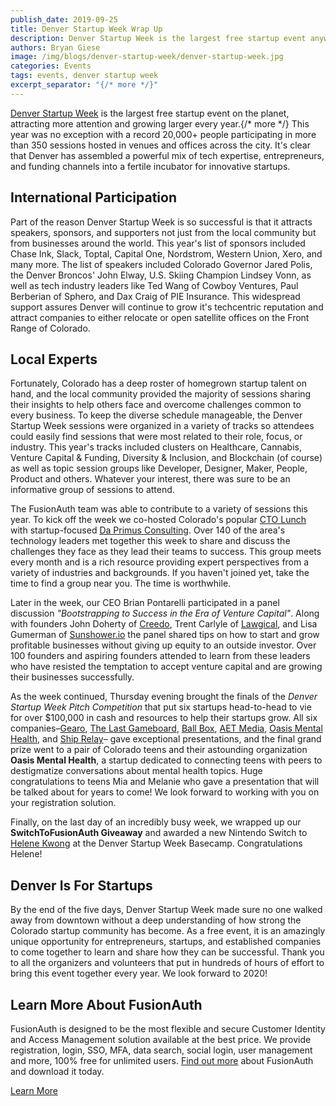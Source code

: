 ```yaml
---
publish_date: 2019-09-25 
title: Denver Startup Week Wrap Up
description: Denver Startup Week is the largest free startup event anywhere. Get details on the 2019 events.
authors: Bryan Giese
image: /img/blogs/denver-startup-week/denver-startup-week.jpg
categories: Events
tags: events, denver startup week
excerpt_separator: "{/* more */}"
---
```


[Denver Startup Week](https://www.denverstartupweek.com) is the largest free startup event on the planet, attracting more attention and growing larger every year.{/* more */} This year was no exception with a record 20,000+ people participating in more than 350 sessions hosted in venues and offices across the city. It's clear that Denver has assembled a powerful mix of tech expertise, entrepreneurs, and funding channels into a fertile incubator for innovative startups.  

## International Participation

Part of the reason Denver Startup Week is so successful is that it attracts speakers, sponsors, and supporters not just from the local community but from businesses around the world. This year's list of sponsors included Chase Ink, Slack, Toptal, Capital One, Nordstrom, Western Union, Xero, and many more. The list of speakers included Colorado Governor Jared Polis, the Denver Broncos' John Elway, U.S. Skiing Champion Lindsey Vonn, as well as tech industry leaders like Ted Wang of Cowboy Ventures, Paul Berberian of Sphero, and Dax Craig of PIE Insurance. This widespread support assures Denver will continue to grow it's techcentric reputation and attract companies to either relocate or open satellite offices on the Front Range of Colorado.

## Local Experts

Fortunately, Colorado has a deep roster of homegrown startup talent on hand, and the local community provided the majority of sessions sharing their insights to help others face and overcome challenges common to every business. To keep the diverse schedule manageable, the Denver Startup Week sessions were organized in a variety of tracks so attendees could easily find sessions that were most related to their role, focus, or industry. This year's tracks included clusters on Healthcare, Cannabis, Venture Capital & Funding, Diversity & Inclusion, and Blockchain (of course) as well as topic session groups like Developer, Designer, Maker, People, Product and others. Whatever your interest, there was sure to be an informative group of sessions to attend.

The FusionAuth team was able to contribute to a variety of sessions this year. To kick off the week we co-hosted Colorado's popular [CTO Lunch](https://ctolunches.com/) with startup-focused [Da Primus Consulting](https://www.daprimus.com/). Over 140 of the area's technology leaders met together this week to share and discuss the challenges they face as they lead their teams to success. This group meets every month and is a rich resource providing expert perspectives from a variety of industries and backgrounds. If you haven't joined yet, take the time to find a group near you. The time is worthwhile.

Later in the week, our CEO Brian Pontarelli participated in a panel discussion _"Bootstrapping to Success in the Era of Venture Capital"_. Along with founders John Doherty of [Creedo](https://www.getcredo.com/), Trent Carlyle of [Lawgical](https://lawgical.com), and Lisa Gumerman of [Sunshower.io](https://sunshower.io) the panel shared tips on how to start and grow profitable businesses without giving up equity to an outside investor. Over 100 founders and aspiring founders attended to learn from these leaders who have resisted the temptation to accept venture capital and are growing their businesses successfully.

As the week continued, Thursday evening brought the finals of the _Denver Startup Week Pitch Competition_ that put six startups head-to-head to vie for over $100,000 in cash and resources to help their startups grow. All six companies–[Gearo](https://outdoorgearo.com/), [The Last Gameboard](https://lastgameboard.com/), [Ball Box](https://getballbox.com/), [AET Media](https://www.linkedin.com/company/aetmedia/), [Oasis Mental Health](https://www.dcsdk12.org/about/our_district/news_archive/oasis_mental_health), and [Ship Relay](https://www.shiprelay.com/)– gave exceptional presentations, and the final grand prize went to a pair of Colorado teens and their astounding organization **Oasis Mental Health**, a startup dedicated to connecting teens with peers to destigmatize conversations about mental health topics. Huge congratulations to teens Mia and Melanie who gave a presentation that will be talked about for years to come! We look forward to working with you on your registration solution.

Finally, on the last day of an incredibly busy week, we wrapped up our **SwitchToFusionAuth Giveaway** and awarded a new Nintendo Switch to [Helene Kwong](https://twitter.com/FusionAuth/status/1176186199930621955?s=20) at the Denver Startup Week Basecamp. Congratulations Helene!

## Denver Is For Startups

By the end of the five days, Denver Startup Week made sure no one walked away from downtown without a deep understanding of how strong the Colorado startup community has become. As a free event, it is an amazingly unique opportunity for entrepreneurs, startups, and established companies to come together to learn and share how they can be successful. Thank you to all the organizers and volunteers that put in hundreds of hours of effort to bring this event together every year. We look forward to 2020!

## Learn More About FusionAuth
FusionAuth is designed to be the most flexible and secure Customer Identity and Access Management solution available at the best price. We provide registration, login, SSO, MFA, data search, social login, user management and more, 100% free for unlimited users. [Find out more](/ "FusionAuth Home") about FusionAuth and download it today.

[Learn More](/)
